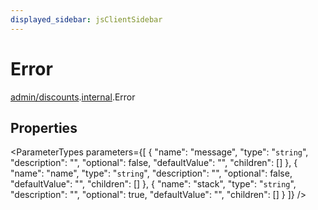 ```yaml
---
displayed_sidebar: jsClientSidebar
---
```



# Error

[admin/discounts](../../modules/admin_discounts.mdx).[internal](../../admin_discounts/modules/admin_discounts.internal.mdx).Error

## Properties

<ParameterTypes parameters={[
  {
    "name": "message",
    "type": "`string`",
    "description": "",
    "optional": false,
    "defaultValue": "",
    "children": []
  },
  {
    "name": "name",
    "type": "`string`",
    "description": "",
    "optional": false,
    "defaultValue": "",
    "children": []
  },
  {
    "name": "stack",
    "type": "`string`",
    "description": "",
    "optional": true,
    "defaultValue": "",
    "children": []
  }
]} />

